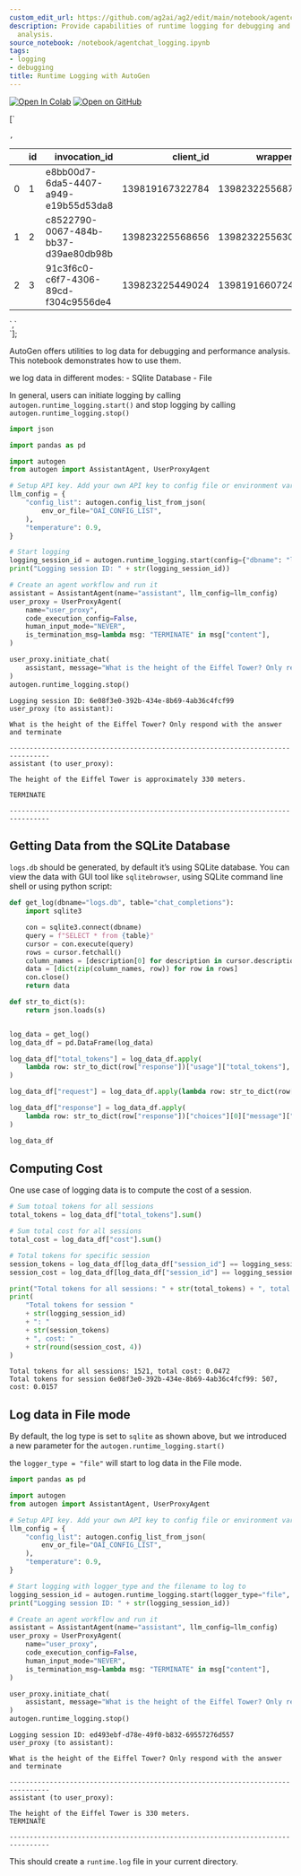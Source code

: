 ```yaml
---
custom_edit_url: https://github.com/ag2ai/ag2/edit/main/notebook/agentchat_logging.ipynb
description: Provide capabilities of runtime logging for debugging and performance
  analysis.
source_notebook: /notebook/agentchat_logging.ipynb
tags:
- logging
- debugging
title: Runtime Logging with AutoGen
---
```


<a href="https://colab.research.google.com/github/ag2ai/ag2/blob/main/notebook/agentchat_logging.ipynb" class="colab-badge" target="_blank"><img noZoom src="https://colab.research.google.com/assets/colab-badge.svg" alt="Open In Colab" /></a>
<a href="https://github.com/ag2ai/ag2/blob/main/notebook/agentchat_logging.ipynb" class="github-badge" target="_blank"><img noZoom src="https://img.shields.io/badge/Open%20on%20GitHub-grey?logo=github" alt="Open on GitHub" /></a>




[`<div>
<style scoped>
    .dataframe tbody tr th:only-of-type {
        vertical-align: middle;
    }
    .dataframe tbody tr th {
        vertical-align: top;
    }
    .dataframe thead th {
        text-align: right;
    }
</style>
`,`
<table class="dataframe" data-quarto-postprocess="true" data-border="1">
<thead>
<tr style="text-align: right;">
<th data-quarto-table-cell-role="th"></th>
<th data-quarto-table-cell-role="th">id</th>
<th data-quarto-table-cell-role="th">invocation_id</th>
<th data-quarto-table-cell-role="th">client_id</th>
<th data-quarto-table-cell-role="th">wrapper_id</th>
<th data-quarto-table-cell-role="th">session_id</th>
<th data-quarto-table-cell-role="th">request</th>
<th data-quarto-table-cell-role="th">response</th>
<th data-quarto-table-cell-role="th">is_cached</th>
<th data-quarto-table-cell-role="th">cost</th>
<th data-quarto-table-cell-role="th">start_time</th>
<th data-quarto-table-cell-role="th">end_time</th>
<th data-quarto-table-cell-role="th">total_tokens</th>
</tr>
</thead>
<tbody>
<tr>
<td data-quarto-table-cell-role="th">0</td>
<td>1</td>
<td>e8bb00d7-6da5-4407-a949-e19b55d53da8</td>
<td>139819167322784</td>
<td>139823225568704</td>
<td>8821a150-8c78-4d05-a858-8a64f1d18648</td>
<td>You are a helpful AI assistant.\nSolve tasks u...</td>
<td>The height of the Eiffel Tower is approximatel...</td>
<td>1</td>
<td>0.01572</td>
<td>2024-02-13 15:06:22.082896</td>
<td>2024-02-13 15:06:22.083169</td>
<td>507</td>
</tr>
<tr>
<td data-quarto-table-cell-role="th">1</td>
<td>2</td>
<td>c8522790-0067-484b-bb37-d39ae80db98b</td>
<td>139823225568656</td>
<td>139823225563040</td>
<td>fb0ef547-a2ac-428b-8c20-a5e63263b8e1</td>
<td>You are a helpful AI assistant.\nSolve tasks u...</td>
<td>The height of the Eiffel Tower is approximatel...</td>
<td>1</td>
<td>0.01572</td>
<td>2024-02-13 15:06:23.498758</td>
<td>2024-02-13 15:06:23.499045</td>
<td>507</td>
</tr>
<tr>
<td data-quarto-table-cell-role="th">2</td>
<td>3</td>
<td>91c3f6c0-c6f7-4306-89cd-f304c9556de4</td>
<td>139823225449024</td>
<td>139819166072448</td>
<td>6e08f3e0-392b-434e-8b69-4ab36c4fcf99</td>
<td>You are a helpful AI assistant.\nSolve tasks u...</td>
<td>The height of the Eiffel Tower is approximatel...</td>
<td>1</td>
<td>0.01572</td>
<td>2024-02-13 15:06:24.688990</td>
<td>2024-02-13 15:06:24.689238</td>
<td>507</td>
</tr>
</tbody>
</table>
`,`
</div>`];

AutoGen offers utilities to log data for debugging and performance
analysis. This notebook demonstrates how to use them.

we log data in different modes: - SQlite Database - File

In general, users can initiate logging by calling
`autogen.runtime_logging.start()` and stop logging by calling
`autogen.runtime_logging.stop()`

```python
import json

import pandas as pd

import autogen
from autogen import AssistantAgent, UserProxyAgent

# Setup API key. Add your own API key to config file or environment variable
llm_config = {
    "config_list": autogen.config_list_from_json(
        env_or_file="OAI_CONFIG_LIST",
    ),
    "temperature": 0.9,
}

# Start logging
logging_session_id = autogen.runtime_logging.start(config={"dbname": "logs.db"})
print("Logging session ID: " + str(logging_session_id))

# Create an agent workflow and run it
assistant = AssistantAgent(name="assistant", llm_config=llm_config)
user_proxy = UserProxyAgent(
    name="user_proxy",
    code_execution_config=False,
    human_input_mode="NEVER",
    is_termination_msg=lambda msg: "TERMINATE" in msg["content"],
)

user_proxy.initiate_chat(
    assistant, message="What is the height of the Eiffel Tower? Only respond with the answer and terminate"
)
autogen.runtime_logging.stop()
```

``` text
Logging session ID: 6e08f3e0-392b-434e-8b69-4ab36c4fcf99
user_proxy (to assistant):

What is the height of the Eiffel Tower? Only respond with the answer and terminate

--------------------------------------------------------------------------------
assistant (to user_proxy):

The height of the Eiffel Tower is approximately 330 meters.

TERMINATE

--------------------------------------------------------------------------------
```

## Getting Data from the SQLite Database

`logs.db` should be generated, by default it’s using SQLite database.
You can view the data with GUI tool like `sqlitebrowser`, using SQLite
command line shell or using python script:

```python
def get_log(dbname="logs.db", table="chat_completions"):
    import sqlite3

    con = sqlite3.connect(dbname)
    query = f"SELECT * from {table}"
    cursor = con.execute(query)
    rows = cursor.fetchall()
    column_names = [description[0] for description in cursor.description]
    data = [dict(zip(column_names, row)) for row in rows]
    con.close()
    return data
```


```python
def str_to_dict(s):
    return json.loads(s)


log_data = get_log()
log_data_df = pd.DataFrame(log_data)

log_data_df["total_tokens"] = log_data_df.apply(
    lambda row: str_to_dict(row["response"])["usage"]["total_tokens"], axis=1
)

log_data_df["request"] = log_data_df.apply(lambda row: str_to_dict(row["request"])["messages"][0]["content"], axis=1)

log_data_df["response"] = log_data_df.apply(
    lambda row: str_to_dict(row["response"])["choices"][0]["message"]["content"], axis=1
)

log_data_df
```

<div dangerouslySetInnerHTML={{ __html: quartoRawHtml[0] }} />

<div dangerouslySetInnerHTML={{ __html: quartoRawHtml[1] }} />

<div dangerouslySetInnerHTML={{ __html: quartoRawHtml[2] }} />

## Computing Cost

One use case of logging data is to compute the cost of a session.

```python
# Sum totoal tokens for all sessions
total_tokens = log_data_df["total_tokens"].sum()

# Sum total cost for all sessions
total_cost = log_data_df["cost"].sum()

# Total tokens for specific session
session_tokens = log_data_df[log_data_df["session_id"] == logging_session_id]["total_tokens"].sum()
session_cost = log_data_df[log_data_df["session_id"] == logging_session_id]["cost"].sum()

print("Total tokens for all sessions: " + str(total_tokens) + ", total cost: " + str(round(total_cost, 4)))
print(
    "Total tokens for session "
    + str(logging_session_id)
    + ": "
    + str(session_tokens)
    + ", cost: "
    + str(round(session_cost, 4))
)
```

``` text
Total tokens for all sessions: 1521, total cost: 0.0472
Total tokens for session 6e08f3e0-392b-434e-8b69-4ab36c4fcf99: 507, cost: 0.0157
```

## Log data in File mode

By default, the log type is set to `sqlite` as shown above, but we
introduced a new parameter for the `autogen.runtime_logging.start()`

the `logger_type = "file"` will start to log data in the File mode.

```python
import pandas as pd

import autogen
from autogen import AssistantAgent, UserProxyAgent

# Setup API key. Add your own API key to config file or environment variable
llm_config = {
    "config_list": autogen.config_list_from_json(
        env_or_file="OAI_CONFIG_LIST",
    ),
    "temperature": 0.9,
}

# Start logging with logger_type and the filename to log to
logging_session_id = autogen.runtime_logging.start(logger_type="file", config={"filename": "runtime.log"})
print("Logging session ID: " + str(logging_session_id))

# Create an agent workflow and run it
assistant = AssistantAgent(name="assistant", llm_config=llm_config)
user_proxy = UserProxyAgent(
    name="user_proxy",
    code_execution_config=False,
    human_input_mode="NEVER",
    is_termination_msg=lambda msg: "TERMINATE" in msg["content"],
)

user_proxy.initiate_chat(
    assistant, message="What is the height of the Eiffel Tower? Only respond with the answer and terminate"
)
autogen.runtime_logging.stop()
```

``` text
Logging session ID: ed493ebf-d78e-49f0-b832-69557276d557
user_proxy (to assistant):

What is the height of the Eiffel Tower? Only respond with the answer and terminate

--------------------------------------------------------------------------------
assistant (to user_proxy):

The height of the Eiffel Tower is 330 meters.
TERMINATE

--------------------------------------------------------------------------------
```

This should create a `runtime.log` file in your current directory.
